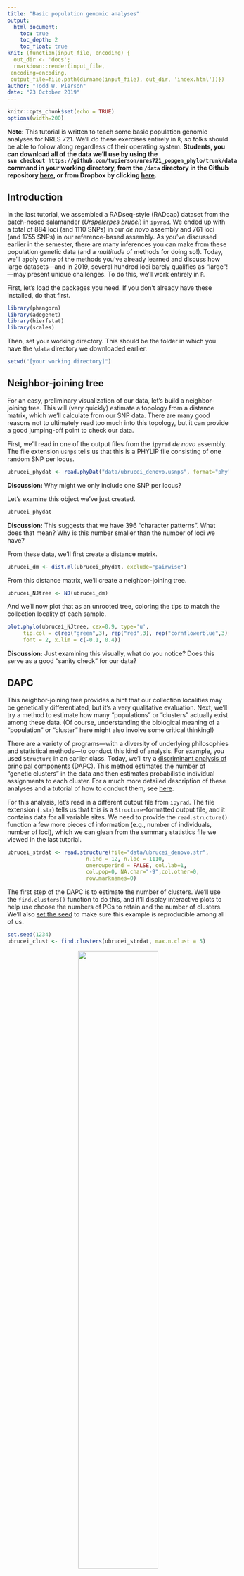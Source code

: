 ```yaml
---
title: "Basic population genomic analyses"
output: 
  html_document:
    toc: true
    toc_depth: 2
    toc_float: true
knit: (function(input_file, encoding) {
  out_dir <- 'docs';
  rmarkdown::render(input_file,
 encoding=encoding,
 output_file=file.path(dirname(input_file), out_dir, 'index.html'))})
author: "Todd W. Pierson"
date: "23 October 2019"
---
```


<style>
pre code, pre, code {
  white-space: pre !important;
  overflow-x: scroll !important;
  word-break: keep-all !important;
  word-wrap: initial !important;
}
</style>

```r
knitr::opts_chunk$set(echo = TRUE)
options(width=200)
```

<div class="alert alert-danger">
  <strong>Note:</strong> This tutorial is written to teach some basic population genomic analyses for NRES 721. We'll do these exercises entirely in `R`, so folks should be able to follow along regardless of their operating system. **Students, you can download all of the data we'll use by using the `svn checkout https://github.com/twpierson/nres721_popgen_phylo/trunk/data` command in your working directory, from the `/data` directory in the Github repository [here](https://github.com/twpierson/nres721_popgen_phylo), or from Dropbox by clicking [here](https://www.dropbox.com/sh/06bz7nv0fd4fnsb/AAAExaLKoJk2xqna9_mDtj4Fa?dl=1).**
</div>

## Introduction
In the last tutorial, we assembled a RADseq-style (RADcap) dataset from the patch-nosed salamander (*Urspelerpes brucei*) in `ipyrad`. We ended up with a total of 884 loci (and 1110 SNPs) in our *de novo* assembly and 761 loci (and 1755 SNPs) in our reference-based assembly. As you've discussed earlier in the semester, there are many inferences you can make from these population genetic data (and a *multitude* of methods for doing so!). Today, we'll apply some of the methods you've already learned and discuss how large datasets—and in 2019, several hundred loci barely qualifies as "large"!—may present unique challenges. To do this, we'll work entirely in `R`.

First, let's load the packages you need. If you don't already have these installed, do that first.
```r
library(phangorn)
library(adegenet)
library(hierfstat)
library(scales)
```

Then, set your working directory. This should be the folder in which you have the `\data` directory we downloaded earlier.
```r
setwd("[your working directory]")
```

## Neighbor-joining tree

For an easy, preliminary visualization of our data, let's build a neighbor-joining tree. This will (very quickly) estimate a topology from a distance matrix, which we'll calculate from our SNP data. There are many good reasons not to ultimately read too much into this topology, but it can provide a good jumping-off point to check our data.

First, we'll read in one of the output files from the `ipyrad` *de novo* assembly. The file extension `usnps` tells us that this is a PHYLIP file consisting of one random SNP per locus.

```r
ubrucei_phydat <- read.phyDat("data/ubrucei_denovo.usnps", format="phy", type="DNA")
```

<div class="alert alert-info">
  <strong>Discussion:</strong> Why might we only include one SNP per locus?
</div>

Let's examine this object we've just created.
```r
ubrucei_phydat
```

<div class="alert alert-info">
  <strong>Discussion:</strong> This suggests that we have 396 "character patterns". What does that mean? Why is this number smaller than the number of loci we have?
</div>

From these data, we'll first create a distance matrix.
```r
ubrucei_dm <- dist.ml(ubrucei_phydat, exclude="pairwise")
```

From this distance matrix, we'll create a neighbor-joining tree.
```r
ubrucei_NJtree <- NJ(ubrucei_dm)
```

And we'll now plot that as an unrooted tree, coloring the tips to match the collection locality of each sample. 
```r
plot.phylo(ubrucei_NJtree, cex=0.9, type='u',
     tip.col = c(rep("green",3), rep("red",3), rep("cornflowerblue",3), rep("purple",3)),
     font = 2, x.lim = c(-0.1, 0.4))
```

<div class="alert alert-info">
  <strong>Discussion:</strong> Just examining this visually, what do you notice? Does this serve as a good "sanity check" for our data?
</div>


## DAPC
This neighbor-joining tree provides a hint that our collection localities may be genetically differentiated, but it's a very qualitative evaluation. Next, we'll try a method to estimate how many "populations" or "clusters" actually exist among these data. (Of course, understanding the biological meaning of a "population" or "cluster" here might also involve some critical thinking!)

There are a variety of programs—with a diversity of underlying philosophies and statistical methods—to conduct this kind of analysis. For example, you used `Structure` in an earlier class. Today, we'll try a [discriminant analysis of principal components (DAPC)](https://bmcgenet.biomedcentral.com/articles/10.1186/1471-2156-11-94_). This method estimates the number of "genetic clusters" in the data and then estimates probabilistic individual assignments to each cluster. For a much more detailed description of these analyses and a tutorial of how to conduct them, see [here](http://adegenet.r-forge.r-project.org/files/tutorial-dapc.pdf).

For this analysis, let's read in a different output file from `ipyrad`. The file extension (`.str`) tells us that this is a `Structure`-formatted output file, and it contains data for all variable sites. We need to provide the `read.structure()` function a few more pieces of information (e.g., number of individuals, number of loci), which we can glean from the summary statistics file we viewed in the last tutorial.

```r
ubrucei_strdat <- read.structure(file="data/ubrucei_denovo.str",
                         n.ind = 12, n.loc = 1110,
                         onerowperind = FALSE, col.lab=1,
                         col.pop=0, NA.char="-9",col.other=0,
                         row.marknames=0)
```

The first step of the DAPC is to estimate the number of clusters. We'll use the `find.clusters()` function to do this, and it'll display interactive plots to help use choose the numbers of PCs to retain and the number of clusters. We'll also [set the seed](https://www.rdocumentation.org/packages/simEd/versions/1.0.3/topics/set.seed) to make sure this example is reproducible among all of us.

```r
set.seed(1234)
ubrucei_clust <- find.clusters(ubrucei_strdat, max.n.clust = 5)
```

<center>![](figs/PC_Plot.jpeg){ width=60% }</center>

This plot shows the cumulative variance explained by including progressively more principal components. It looks like there's really no plateau of cumulative variance, so we can retain all 11 PCs. Enter "11" into the prompt.

<center>![](figs/clust_Plot.jpeg){ width=60% }</center>

This plot helps us evaluate how many "clusters" best represent our data; here, we're looking for when the BIC value is minimized (or stops decreasing dramatically). The BIC value continues to drop through *k* = 4, but then levels off. Go ahead and enter "4" into the prompt. (Note: This can be a rather subjective evaluation, and in practice, it's useful to evaluate more than one value of *k*. Here, our judgment is also biased by the fact that we know these samples came from four different collection localites!)

That allowed us to interactively choose these parameters, but now that we know which we want to use, we could run the `find.clusters()` function again with these parameter values included.

```r
set.seed(1234)
ubrucei_clust <- find.clusters(ubrucei_strdat, n.pca = 11, n.clust = 4)
```

Now, we'll conduct the discriminant analysis. Because we have a small number of PCs and clusters, we'll retain all of them here (i.e., enter "11" for `n.pca` and "3" for `n.da`).

```r
set.seed(1234)
ubrucei_dapc <- dapc(ubrucei_strdat, ubrucei_clust$grp, n.pca = 11, n.da = 3)
```

We can glean lots of interesting information from this analysis. Perhaps the most important result for us is in the "posterior group assignments". We can plot these results in a `Structure`-like barplot.

```r
par(xpd = TRUE)
compoplot(ubrucei_dapc, xlab="individuals", 
          col = c("red","cornflowerblue","green","purple"), legend = FALSE,
          show.lab = TRUE)
legend(3.1, 1.1, legend=paste("Cluster", 1:4), fill=c("red","cornflowerblue","green","purple"), ncol = 4, cex = 0.7)
```

<div class="alert alert-info">
  <strong>Discussion:</strong> What do these results suggest to you? Are they consistent with the neighbor-joining tree?
</div>

## Diversity, differentiation, and more

This analysis provides some evidence of differentiation between populations of *Urspelerpes* at these different collection localities. But how different are they? And how genetically diverse are they? **Note: because we have such small sample sizes here, we should interpret all of these results with caution!**

Let's calculate some common summary statistics to characterize genetic diversity within and among these clusters. First, we can calculate pairwise F~st~ between each cluster. To do that, we need to assign "populations" to our samples; we can use the cluster assignments from our DAPC. Remember that these numbers aren't in the same order as the collection localities (e.g., here, the first collection locality is "cluster 3").

```r
ubrucei_strdat$pop <- ubrucei_dapc$grp
(matFst <- pairwise.fst(ubrucei_strdat,res.type="matrix"))
```

Now, let's calculate some basic measures of genetic diversity. Let's use the within-population gene diversity (i.e., H~s~) and observed heterozygosity (H~o~) to get a glimpse of this. We can use the `basic.stats()` function in the `hierfstat` package.

```r
ubrucei_stats <- basic.stats(ubrucei_strdat, diploid=TRUE, digits=3)
```

We can plot H~s~ for each population. 
```r
par(mfrow=c(1,4))
hist(ubrucei_stats$Hs[,1], col = "red", main = "cluster 1", 
     ylab = "# SNPs", xlab = "gene diversity", ylim = c(0,1000))
text(x = 0.6, y = 600, labels = paste("mean =", round(mean(ubrucei_stats$Hs[,1], na.rm = TRUE), 2)))
hist(ubrucei_stats$Hs[,2], col = "cornflowerblue", main = "cluster 2", 
     ylab = "# SNPs", xlab = "gene diversity", ylim = c(0,1000))
text(x = 0.6, y = 600, labels = paste("mean =", round(mean(ubrucei_stats$Hs[,2], na.rm = TRUE), 2)))
hist(ubrucei_stats$Hs[,3], col = "green", main = "cluster 3", 
     ylab = "# SNPs", xlab = "gene diversity", ylim = c(0,1000))
text(x = 0.6, y = 600, labels = paste("mean =", round(mean(ubrucei_stats$Hs[,3], na.rm = TRUE), 2)))
hist(ubrucei_stats$Hs[,4], col = "purple", main = "cluster 4", 
     ylab = "# SNPs", xlab = "gene diversity", ylim = c(0,1000))
text(x = 0.6, y = 600, labels = paste("mean =", round(mean(ubrucei_stats$Hs[,4], na.rm = TRUE), 2)))
```

... and H~o~ for each population.
```r
par(mfrow=c(1,4))
hist(ubrucei_stats$Ho[,1], col = "red", main = "cluster 1", 
     ylab = "# SNPs", xlab = "observed heterozygosity", ylim = c(0,1000))
text(x = 0.6, y = 600, labels = paste("mean =", round(mean(ubrucei_stats$Ho[,1], na.rm = TRUE), 2)))
hist(ubrucei_stats$Ho[,2], col = "cornflowerblue", main = "cluster 2", 
     ylab = "# SNPs", xlab = "observed heterozygosity", ylim = c(0,1000))
text(x = 0.6, y = 600, labels = paste("mean =", round(mean(ubrucei_stats$Ho[,2], na.rm = TRUE), 2)))
hist(ubrucei_stats$Ho[,3], col = "green", main = "cluster 3", 
     ylab = "# SNPs", xlab = "observed heterozygosity", ylim = c(0,1000))
text(x = 0.6, y = 600, labels = paste("mean =", round(mean(ubrucei_stats$Ho[,3], na.rm = TRUE), 2)))
hist(ubrucei_stats$Ho[,4], col = "purple", main = "cluster 4", 
     ylab = "# SNPs", xlab = "observed heterozygosity", ylim = c(0,1000))
text(x = 0.6, y = 600, labels = paste("mean =", round(mean(ubrucei_stats$Ho[,4], na.rm = TRUE), 2)))
```

<div class="alert alert-info">
  <strong>Discussion:</strong> What patterns do you detect here? Are they consistent?
</div>

## Isolation-by-distance
We may wonder whether the apparent differention between sampling localities can be explained by geographic distance. We can test for isolation-by-distance using a Mantel test. Because this is a rare, sensitive species, we won't use real coordinates, but I'll (generally) preserve the spatial relationship between sites and center them over [Sanford Stadium (go Dawgs!)](https://goo.gl/maps/9FsrhfEz9wj9ULPU9). Below are our artificial coordinates; note that for all samples within a site, the coordinates are the same.

```r
coords <- rbind(c(33.949966,-83.374063), c(33.949966,-83.374063), c(33.949966,-83.374063),
                c(33.944970, -83.373114), c(33.944970, -83.373114), c(33.944970, -83.373114),
                c(33.950171, -83.373929), c(33.950171, -83.373929), c(33.950171, -83.373929),
                c(33.949900, -83.372304), c(33.949900, -83.372304), c(33.949900, -83.372304))
```

Here's a quick visualization of their positions to orient ourselves:
```r
plot(coords[,2],coords[,1], xlim = c(min(coords[,2])-0.0005, max(coords[,2]+0.0005)), 
     ylim = c(min(coords[,1])-0.00025, max(coords[,1]+0.00025)), pch = 19, cex = 2,
     col = c(rep("green",3), rep("red",3), rep("cornflowerblue",3), rep("purple",3)),
     xlab = "longitude", ylab = "latitude")
#text(x=coords[c(1,4,7,10),2], y = coords[c(1,4,7,10),1], col = "white", labels = c(1,2,3,4))
```

Let's use the function `mantel.randtest` to conduct a Mantel test. **Note: for speed and simplicity, we're going to use simple euclidean distances calculated with the `dist()` function, but we could instead use F~st~, etc.** We can examine the results of the test through the returned object (`mtest`) or visually by plotting them.

```r
(mtest <- mantel.randtest(dist(ubrucei_strdat), dist(coords)))
plot(mtest, nclass = 50)
```

<div class="alert alert-info">
  <strong>Discussion:</strong> What do these results mean? Does this make sense?
</div>

We can visualize the relationship between geographic distance and genetic distance by plotting these two variables.

```r
plot(dist(coords),dist(ubrucei_strdat), pch = 19, col = alpha("black",0.3),
     xlab = "geographic distance", ylab = "genetic distance")
```

## Optional exercise
Now that we've completed these analyses using our *de novo* assembly, repeat them using the reference-based assembly. **Hint: the `.str` file includes the reference, so you'll need to modify a few functions (and later subset the data) to remove this.**

<div class="alert alert-info">
  <strong>Discussion:</strong> Do these results differ meaningfully?
</div>

Next week, we'll examine what additional information we can learn when we have a reference genome available.